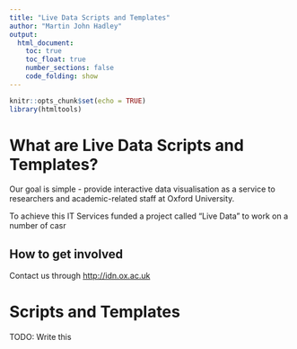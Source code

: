 ```yaml
---
title: "Live Data Scripts and Templates"
author: "Martin John Hadley"
output: 
  html_document:
    toc: true
    toc_float: true
    number_sections: false
    code_folding: show
---
```

```r
knitr::opts_chunk$set(echo = TRUE)
library(htmltools)
```

# What are Live Data Scripts and Templates?

Our goal is simple - provide interactive data visualisation as a service to researchers and academic-related staff at Oxford University.

To achieve this IT Services funded a project called "Live Data" to work on a number of casr

## How to get involved

Contact us through [http://idn.ox.ac.uk](http://idn.ox.ac.uk)

# Scripts and Templates

TODO: Write this